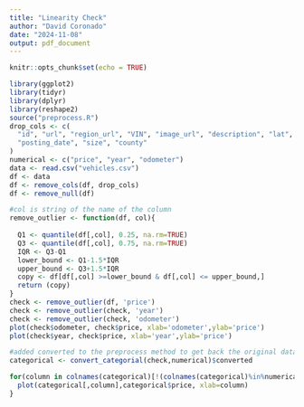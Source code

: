 ---
title: "Linearity Check"
author: "David Coronado"
date: "2024-11-08"
output: pdf_document
---

```{r setup, include=FALSE}
knitr::opts_chunk$set(echo = TRUE)
```

```{r}
library(ggplot2)
library(tidyr)
library(dplyr)
library(reshape2)
source("preprocess.R")
drop_cols <- c(
  "id", "url", "region_url", "VIN", "image_url", "description", "lat", "long", 
  "posting_date", "size", "county"
)
numerical <- c("price", "year", "odometer")
data <- read.csv("vehicles.csv")
df <- data
df <- remove_cols(df, drop_cols)
df <- remove_null(df)
```

```{r}
#col is string of the name of the column
remove_outlier <- function(df, col){
  
  Q1 <- quantile(df[,col], 0.25, na.rm=TRUE)
  Q3 <- quantile(df[,col], 0.75, na.rm=TRUE)
  IQR <- Q3-Q1 
  lower_bound <- Q1-1.5*IQR
  upper_bound <- Q3+1.5*IQR
  copy <- df[df[,col] >=lower_bound & df[,col] <= upper_bound,]
  return (copy)
}
check <- remove_outlier(df, 'price')
check <- remove_outlier(check, 'year')
check <- remove_outlier(check, 'odometer')
plot(check$odometer, check$price, xlab='odometer',ylab='price')
plot(check$year, check$price, xlab='year',ylab='price')
```

```{r}
#added converted to the preprocess method to get back the original dataframe with factors
categorical <- convert_categorial(check,numerical)$converted

for(column in colnames(categorical)[!(colnames(categorical)%in%numerical)]){
  plot(categorical[,column],categorical$price, xlab=column)
}
```

